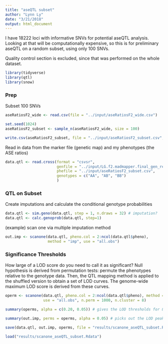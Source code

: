 ```yaml
---
title: "aseQTL subset"
author: "Lynn Ly"
date: "3/21/2018"
output: html_document
---
```


I have 18222 loci with informative SNVs for potential aseQTL analysis. Looking at that will be computationally expensive, so this is for preliminary aseQTL on a random subset, using only 100 SNVs.  

Quality control section is excluded, since that was performed on the whole dataset. 

```r
library(tidyverse)
library(qtl)
library(snow)
```

### Prep
Subset 100 SNVs
```r
aseRatiosF2_wide <- read.csv(file = "../input/aseRatiosF2_wide.csv")

set.seed(1024)
aseRatiosF2_subset <- sample_n(aseRatiosF2_wide, size = 100)

write.csv(aseRatiosF2_subset, file = "../input/aseRatiosF2_subset.csv", row.names = FALSE)
```

Read in data from the marker file (genetic map) and my phenotypes (the ASE ratios) 
```r
data.qtl <- read.cross(format = "csvsr", 
                       genfile = "../input/LG.f2.madmapper.final_gen_revised.csv", 
                       phefile = "../input/aseRatiosF2_subset.csv",
                       genotypes = c("AA", "AB", "BB")
                       )
```

### QTL on Subset

Create imputations and calculate the conditional genotype probabilities
```r
data.qtl <- sim.geno(data.qtl, step = 1, n.draws = 32) # imputation?  
data.qtl <- calc.genoprob(data.qtl, step=1) 
```

(example) scan one via multiple imputation method
```r
out.imp <- scanone(data.qtl, pheno.col = 2:ncol(data.qtl$pheno),
                   method = "imp", use = "all.obs") 
```

### Significance Thresholds
How large of a LOD score do you need to call it as significant? Null hypothesis is derived from permutation tests: permute the phenotypes relative to the genotype data. Then, the QTL mapping method is applied to the shuffled version to obtain a set of LOD curves. The genome-wide maximum LOD score is derived from these curves. 

```r
operm <- scanone(data.qtl, pheno.col = 2:ncol(data.qtl$pheno), method = "imp",
                 use = "all.obs", n.perm = 1000, n.cluster = 8)

summary(operms, alpha = c(0.20, 0.05)) # gives the LOD thresholds for 80% and 95% confidence intervals

summary(out.imp, perms = operms, alpha = 0.05) # picks out the LOD peaks that meet 5% significance level

save(data.qtl, out.imp, operms, file = "results/scanone_aseQTL_subset.Rdata")
```

```r
load("results/scanone_aseQTL_subset.Rdata")

```

